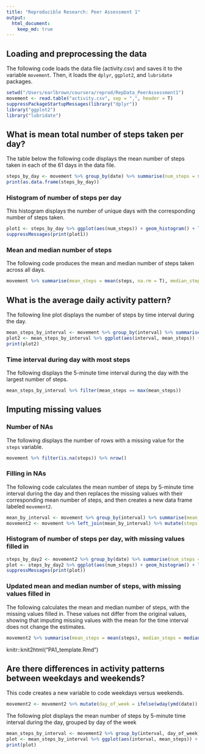 ```yaml
---
title: "Reproducible Research: Peer Assessment 1"
output: 
  html_document:
    keep_md: true
---
```



## Loading and preprocessing the data
The following code loads the data file (activity.csv) and saves it to the variable `movement`. Then, it loads the `dplyr`, `ggplot2`, and `lubridate` packages.
```r
setwd("/Users/earlbrown/coursera/reprod/RepData_PeerAssessment1")
movement <- read.table("activity.csv", sep = ",", header = T)
suppressPackageStartupMessages(library("dplyr"))
library("ggplot2")
library("lubridate")
```



## What is mean total number of steps taken per day?
The table below the following code displays the mean number of steps taken in each of the 61 days in the data file.
```r
steps_by_day <- movement %>% group_by(date) %>% summarise(num_steps = sum(steps, na.rm = T))
print(as.data.frame(steps_by_day))
```

### Histogram of number of steps per day
This histogram displays the number of unique days with the corresponding number of steps taken.
```r
plot1 <- steps_by_day %>% ggplot(aes(num_steps)) + geom_histogram() + labs(title = "Histogram of steps in a day", x = "Number of steps") + theme_bw()
suppressMessages(print(plot1))
```

### Mean and median number of steps
The following code produces the mean and median number of steps taken across all days.
```r
movement %>% summarise(mean_steps = mean(steps, na.rm = T), median_steps = median(steps, na.rm = T)) %>% print()
```



## What is the average daily activity pattern?
The following line plot displays the number of steps by time interval during the day.
```r
mean_steps_by_interval <- movement %>% group_by(interval) %>% summarise(mean_steps = mean(steps, na.rm = T))
plot2 <- mean_steps_by_interval %>% ggplot(aes(interval, mean_steps)) + geom_line() + theme_bw() + ggtitle("Mean steps by time interval") + xlab("Time interval") + ylab("Mean steps")
print(plot2)
```

### Time interval during day with most steps
The following displays the 5-minute time interval during the day with the largest number of steps.
```r
mean_steps_by_interval %>% filter(mean_steps == max(mean_steps))
```



## Imputing missing values

### Number of NAs
The following displays the number of rows with a missing value for the `steps` variable.
```r
movement %>% filter(is.na(steps)) %>% nrow()
```

### Filling in NAs
The following code calculates the mean number of steps by 5-minute time interval during the day and then replaces the missing values with their corresponding mean number of steps, and then creates a new data frame labeled `movement2`.
```r
mean_by_interval <- movement %>% group_by(interval) %>% summarise(mean_steps = mean(steps, na.rm = T))
movement2 <- movement %>% left_join(mean_by_interval) %>% mutate(steps = ifelse(is.na(steps), mean_steps, steps)) %>% select(steps, date, interval)
```

### Histogram of number of steps per day, with missing values filled in
```r
steps_by_day2 <- movement2 %>% group_by(date) %>% summarise(num_steps = sum(steps))
plot <- steps_by_day2 %>% ggplot(aes(num_steps)) + geom_histogram() + labs(title = "Histogram of steps in a day, with NAs filled in", x = "Number of steps") + theme_bw()
suppressMessages(print(plot))
```

### Updated mean and median number of steps, with missing values filled in
The following calculates the mean and median number of steps, with the missing values filled in. These values not differ from the original values, showing that imputing missing values with the mean for the time interval does not change the estimates.
```r
movement2 %>% summarise(mean_steps = mean(steps), median_steps = median(steps)) %>% print()
```

knitr::knit2html("PA1_template.Rmd")

## Are there differences in activity patterns between weekdays and weekends?
This code creates a new variable to code weekdays versus weekends.
```r
movement2 <- movement2 %>% mutate(day_of_week = ifelse(wday(ymd(date)) %in% c(1, 7), "weekend", "weekday"))
```

The following plot displays the mean number of steps by 5-minute time interval during the day, grouped by day of the week
```r
mean_steps_by_interval <- movement2 %>% group_by(interval, day_of_week) %>% summarise(mean_steps = mean(steps, na.rm = F))
plot <- mean_steps_by_interval %>% ggplot(aes(interval, mean_steps)) + geom_line() + theme_bw() + ggtitle("Mean steps by time interval, grouped by day of week") + xlab("Time interval") + ylab("Mean steps") + facet_wrap(~ day_of_week, nrow = 2)
print(plot)
```
